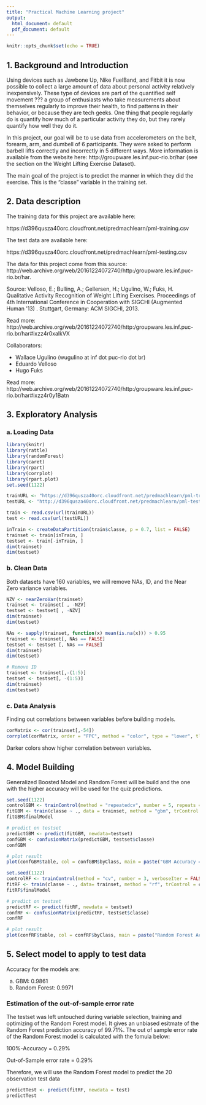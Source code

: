 ```yaml
---
title: "Practical Machine Learning project"
output:
  html_document: default
  pdf_document: default
---
```


```r
knitr::opts_chunk$set(echo = TRUE)
```

## 1. Background and Introduction

Using devices such as Jawbone Up, Nike FuelBand, and Fitbit it is now possible to collect a large amount of data about personal activity relatively inexpensively. These type of devices are part of the quantified self movement ??? a group of enthusiasts who take measurements about themselves regularly to improve their health, to find patterns in their behavior, or because they are tech geeks. One thing that people regularly do is quantify how much of a particular activity they do, but they rarely quantify how well they do it. 

In this project, our goal will be to use data from accelerometers on the belt, forearm, arm, and dumbell of 6 participants. They were asked to perform barbell lifts correctly and incorrectly in 5 different ways. More information is available from the website here: http://groupware.les.inf.puc-rio.br/har (see the section on the Weight Lifting Exercise Dataset).

The main goal of the project is to predict the manner in which they did the exercise. This is the "classe" variable in the training set. 

## 2. Data description

The training data for this project are available here:

https://d396qusza40orc.cloudfront.net/predmachlearn/pml-training.csv

The test data are available here:

https://d396qusza40orc.cloudfront.net/predmachlearn/pml-testing.csv

The data for this project come from this source: http://web.archive.org/web/20161224072740/http:/groupware.les.inf.puc-rio.br/har.

Source: 
Velloso, E.; Bulling, A.; Gellersen, H.; Ugulino, W.; Fuks, H. Qualitative Activity Recognition of Weight Lifting Exercises. Proceedings of 4th International Conference in Cooperation with SIGCHI (Augmented Human '13) . Stuttgart, Germany: ACM SIGCHI, 2013.

Read more: http://web.archive.org/web/20161224072740/http:/groupware.les.inf.puc-rio.br/har#ixzz4r0xalkVX

Collaborators:

- Wallace Ugulino (wugulino at inf dot puc-rio dot br)
- Eduardo Velloso
- Hugo Fuks 

Read more: http://web.archive.org/web/20161224072740/http:/groupware.les.inf.puc-rio.br/har#ixzz4r0y1Batn

## 3. Exploratory Analysis

### a. Loading Data

```r
library(knitr)
library(rattle)
library(randomForest)
library(caret)
library(rpart)
library(corrplot)
library(rpart.plot)
set.seed(1122)

trainURL <- "https://d396qusza40orc.cloudfront.net/predmachlearn/pml-training.csv"
testURL <- "http://d396qusza40orc.cloudfront.net/predmachlearn/pml-testing.csv"

train <- read.csv(url(trainURL))
test <- read.csv(url(testURL))

inTrain <- createDataPartition(train$classe, p = 0.7, list = FALSE)
trainset <- train[inTrain, ]
testset <- train[-inTrain, ]
dim(trainset)
dim(testset)
```

### b. Clean Data

Both datasets have 160 variables, we will remove NAs, ID, and the Near Zero variance variables.  

```r
NZV <- nearZeroVar(trainset)
trainset <- trainset[ , -NZV]
testset <- testset[ , -NZV]
dim(trainset)
dim(testset)

NAs <- sapply(trainset, function(x) mean(is.na(x))) > 0.95
trainset <- trainset[, NAs == FALSE]
testset <- testset [, NAs == FALSE]
dim(trainset)
dim(testset)

# Remove ID
trainset <- trainset[,-(1:5)]
testset <- testset[, -(1:5)]
dim(trainset)
dim(testset)
```

### c. Data Analysis

Finding out correlations between variables before building models. 

```r
corMatrix <- cor(trainset[,-54])
corrplot(corMatrix, order = "FPC", method = "color", type = "lower", tl.cex = 0.5)
```

Darker colors show higher correlation between variables. 

## 4. Model Building

Generalized Boosted Model and Random Forest  will be build and the one with the higher accuracy will be used for the quiz predictions. 

```r
set.seed(1122)
controlGBM <- trainControl(method = "repeatedcv", number = 5, repeats = 1)
fitGBM <- train(classe ~ ., data = trainset, method = "gbm", trControl = controlGBM, verbose = FALSE)
fitGBM$finalModel

# predict on testset
predictGBM <- predict(fitGBM, newdata=testset)
confGBM <- confusionMatrix(predictGBM, testset$classe)
confGBM

# plot result
plot(confGBM$table, col = confGBM$byClass, main = paste("GBM Accuracy = ", round(confGBM$overall['Accuracy'],4)))
```

```r
set.seed(1122)
controlRF <- trainControl(method = "cv", number = 3, verboseIter = FALSE)
fitRF <- train(classe ~ ., data= trainset, method = "rf", trControl = controlRF)
fitRF$finalModel

# predict on testset
predictRF <- predict(fitRF, newdata = testset)
confRF <- confusionMatrix(predictRF, testset$classe)
confRF

# plot result
plot(confRF$table, col = confRF$byClass, main = paste("Random Forest Accuracy =", round(confRF$overall['Accuracy'],4)))
```

## 5. Select model to apply to test data

Accuracy for the models are:

a. GBM: 0.9861 
b. Random Forest: 0.9971

### Estimation of the out-of-sample error rate

The testset was left untouched during variable selection, training and optimizing of the Random Forest model. It gives an unbiased esitmate of the Random Forest prediction accuracy of 99.71%. The out of sample error rate of the Random Forest model is calculated with the fomula below:

100%-Accuracy = 0.29%

Out-of-Sample error rate = 0.29%

Therefore, we will use the Random Forest model to predict the 20 observation test data

```r
predictTest <- predict(fitRF, newdata = test)
predictTest
```




